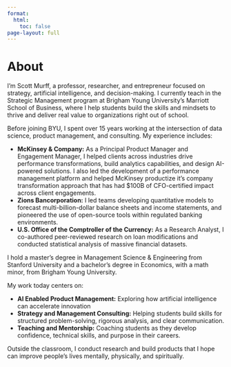 ```yaml
---
format:
  html:
    toc: false
page-layout: full
--- 
```


# About

I’m Scott Murff, a professor, researcher, and entrepreneur focused on strategy, artificial intelligence, and decision-making. I currently teach in the Strategic Management program at Brigham Young University’s Marriott School of Business, where I help students build the skills and mindsets to thrive and deliver real value to organizations right out of school.

Before joining BYU, I spent over 15 years working at the intersection of data science, product management, and consulting. My experience includes:

- **McKinsey & Company:** As a Principal Product Manager and Engagement Manager, I helped clients across industries drive performance transformations, build analytics capabilities, and design AI-powered solutions. I also led the development of a performance management platform and helped McKinsey productize it's company transformation approach that has had $100B of CFO-certified impact across client engagements.
- **Zions Bancorporation:** I led teams developing quantitative models to forecast multi-billion-dollar balance sheets and income statements, and pioneered the use of open-source tools within regulated banking environments.
- **U.S. Office of the Comptroller of the Currency:** As a Research Analyst, I co-authored peer-reviewed research on loan modifications and conducted statistical analysis of massive financial datasets.

I hold a master’s degree in Management Science & Engineering from Stanford University and a bachelor’s degree in Economics, with a math minor, from Brigham Young University.

My work today centers on:

- **AI Enabled Product Management:** Exploring how artificial intelligence can accelerate innovation
- **Strategy and Management Consulting:** Helping students build skills for structured problem-solving, rigorous analysis, and clear communication.
- **Teaching and Mentorship:** Coaching students as they develop confidence, technical skills, and purpose in their careers.

Outside the classroom, I conduct research and build products that I hope can improve people's lives mentally, physically, and spiritually.
